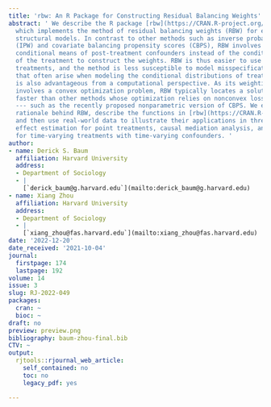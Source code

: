 ```yaml
---
title: 'rbw: An R Package for Constructing Residual Balancing Weights'
abstract: ' We describe the R package [rbw](https://CRAN.R-project.org/package=rbw),
  which implements the method of residual balancing weights (RBW) for estimating marginal
  structural models. In contrast to other methods such as inverse probability weighting
  (IPW) and covariate balancing propensity scores (CBPS), RBW involves modeling the
  conditional means of post-treatment confounders instead of the conditional distributions
  of the treatment to construct the weights. RBW is thus easier to use with continuous
  treatments, and the method is less susceptible to model misspecification issues
  that often arise when modeling the conditional distributions of treatments. RBW
  is also advantageous from a computational perspective. As its weighting procedure
  involves a convex optimization problem, RBW typically locates a solution considerably
  faster than other methods whose optimization relies on nonconvex loss functions
  --- such as the recently proposed nonparametric version of CBPS. We explain the
  rationale behind RBW, describe the functions in [rbw](https://CRAN.R-project.org/package=rbw),
  and then use real-world data to illustrate their applications in three scenarios:
  effect estimation for point treatments, causal mediation analysis, and effect estimation
  for time-varying treatments with time-varying confounders. '
author:
- name: Derick S. Baum
  affiliation: Harvard University
  address:
  - Department of Sociology
  - |
    [`derick_baum@g.harvard.edu`](mailto:derick_baum@g.harvard.edu)
- name: Xiang Zhou
  affiliation: Harvard University
  address:
  - Department of Sociology
  - |
    [`xiang_zhou@fas.harvard.edu`](mailto:xiang_zhou@fas.harvard.edu)
date: '2022-12-20'
date_received: '2021-10-04'
journal:
  firstpage: 174
  lastpage: 192
volume: 14
issue: 3
slug: RJ-2022-049
packages:
  cran: ~
  bioc: ~
draft: no
preview: preview.png
bibliography: baum-zhou-final.bib
CTV: ~
output:
  rjtools::rjournal_web_article:
    self_contained: no
    toc: no
    legacy_pdf: yes

---
```

